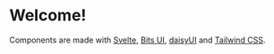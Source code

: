 
<Meta title="Introduction" />

# Welcome!

Components are made with [Svelte](https://svelte.dev/docs), [Bits UI](https://bits-ui.com/docs), [daisyUI](https://daisyui.com/docs) and [Tailwind CSS](https://tailwindcss.com/docs).
